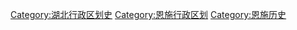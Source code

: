[[Category:湖北行政区划史|Category:湖北行政区划史]]
[[Category:恩施行政区划|Category:恩施行政区划]]
[[Category:恩施历史|Category:恩施历史]]
